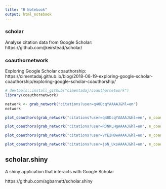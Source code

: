 ```yaml
---
title: "R Notebook"
output: html_notebook
---
```


### scholar
Analyse citation data from Google Scholar: https://github.com/jkeirstead/scholar/


### coauthornetwork
Exploring Google Scholar coauthorship: https://cimentadaj.github.io/blog/2018-06-19-exploring-google-scholar-coauthorship/exploring-google-scholar-coauthorship/

```r
# devtools::install_github("cimentadaj/coauthornetwork")
library(coauthornetwork)
```


```r
network <- grab_network("citations?user=q40DcqYAAAAJ&hl=en")
network
```



```r
plot_coauthors(grab_network("citations?user=q40DcqYAAAAJ&hl=en", n_coauthors = 15), size_labels = 2)

```


```r
plot_coauthors(grab_network("citations?user=RJNKLHgAAAAJ&hl=en", n_coauthors = 15), size_labels = 2)

```


```r
plot_coauthors(grab_network("citations?user=VYE2H0wAAAAJ&hl=en", n_coauthors = 15), size_labels = 3)

```


```r
plot_coauthors(grab_network("citations?user=joN_UxsAAAAJ&hl=en", n_coauthors = 15), size_labels = 1)

```

## scholar.shiny

A shiny application that interacts with Google Scholar

https://github.com/agbarnett/scholar.shiny

